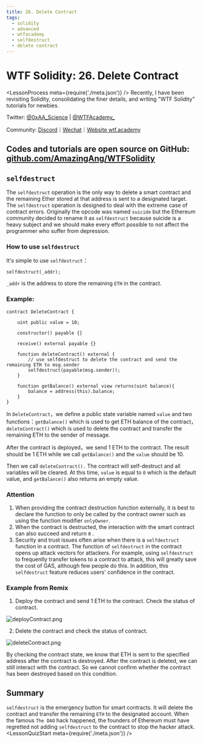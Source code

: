 ```yaml
---
title: 26. Delete Contract
tags:
  - solidity
  - advanced
  - wtfacademy
  - selfdestruct
  - delete contract
---
```

# WTF Solidity: 26. Delete Contract
<LessonProcess meta={require('./meta.json')} />
Recently, I have been revisiting Solidity, consolidating the finer details, and writing "WTF Solidity" tutorials for newbies. 

Twitter: [@0xAA_Science](https://twitter.com/0xAA_Science) | [@WTFAcademy_](https://twitter.com/WTFAcademy_)

Community: [Discord](https://discord.gg/5akcruXrsk)｜[Wechat](https://docs.google.com/forms/d/e/1FAIpQLSe4KGT8Sh6sJ7hedQRuIYirOoZK_85miz3dw7vA1-YjodgJ-A/viewform?usp=sf_link)｜[Website wtf.academy](https://wtf.academy)

Codes and tutorials are open source on GitHub: [github.com/AmazingAng/WTFSolidity](https://github.com/AmazingAng/WTFSolidity)
---

## `selfdestruct`

The `selfdestruct` operation is the only way to delete a smart contract and the remaining Ether stored at that address is sent to a designated target. The `selfdestruct` operation is designed to deal with the extreme case of contract errors. Originally the opcode was named `suicide` but the Ethereum community decided to rename it as `selfdestruct` because suicide is a heavy subject and we should make every effort possible to not affect the programmer who suffer from depression.

### How to use `selfdestruct`

It's simple to use `selfdestruct`：

```solidity
selfdestruct(_addr);
```

 `_addr` is the address to store the remaining `ETH` in the contract.

### Example:

```solidity
contract DeleteContract {

    uint public value = 10;

    constructor() payable {}

    receive() external payable {}

    function deleteContract() external {
        // use selfdestruct to delete the contract and send the remaining ETH to msg.sender
        selfdestruct(payable(msg.sender));
    }

    function getBalance() external view returns(uint balance){
        balance = address(this).balance;
    }
}
```

In `DeleteContract`，we define a public state variable named `value` and two functions：`getBalance()` which is used to get ETH balance of the contract，`deleteContract()` which is used to delete the contract and transfer the remaining ETH to the sender of message.

After the contract is deployed，we send 1 ETH to the contract. The result should be 1 ETH while we call `getBalance()` and the `value` should be 10.

Then we call `deleteContract().` The contract will self-destruct and all variables will be cleared. At this time, `value` is equal to  `0` which is the default value, and `getBalance()` also returns an empty value.

### Attention

1. When providing the contract destruction function externally, it is best to declare the function to only be called by the contract owner such as using the  function modifier `onlyOwner`.
2. When the contract is destructed, the interaction with the smart contract can also succeed and return `0` .
3. Security and trust issues often arise when there is a `selfdestruct` function in a contract. The function of  `selfdestruct`  in the contract opens up attack vectors for attackers. For example, using `selfdestruct` to frequently transfer tokens to a contract to attack, this will greatly save the cost of GAS, although few people do this. In addition, this `selfdestruct`  feature reduces users' confidence in the contract.

### Example from Remix

1. Deploy the contract and send 1 ETH to the contract. Check the status of contract.

![deployContract.png](./img/26-2.png)

2. Delete the contract and check the status of contract.

![deleteContract.png](./img/26-1.png)

By checking the contract state, we know that ETH is sent to the specified address after the contract is destroyed. After the contract is deleted, we can still interact with the contract. So we cannot confirm whether the contract has been destroyed based on this condition.

## Summary

`selfdestruct` is the emergency button for smart contracts. It will delete the contract and transfer the remaining `ETH` to the designated account. When the famous `The DAO` hack happened, the founders of Ethereum must have regretted not adding `selfdestruct` to the contract to stop the hacker attack.
<LessonQuizStart meta={require('./meta.json')} />
